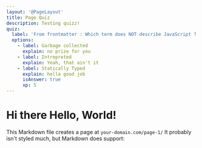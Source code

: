 ```yaml
---
layout: '@PageLayout'
title: Page Quiz
description: Testing quizz!
quiz:
  label: 'From frontmatter : Which term does NOT describe JavaScript ?'
  options:
    - label: Garbage collected
      explain: no prize for you
    - label: Intrepreted
      explain: Yeah, that ain't it
    - label: Statically Typed
      explain: hella good job
      isAnswer: true
      xp: 5
---
```


# Hi there Hello, World!

This Markdown file creates a page at `your-domain.com/page-1/`
It probably isn't styled much, but Markdown does support:

<Quiz slug='page-quizz' client:only='vue' label='Which term does NOT describe JavaScript?'>
  <Quiz.Option label='Garbage collected' explain='no prize for you' />
  <Quiz.Option label='Intrepreted' explain="Yeah, that ain't it" />
  <Quiz.Option isAnswer xp='5' label='Statically Typed' explain='hella good job' />
</Quiz>
